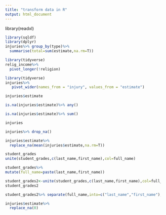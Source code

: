 ```yaml
---
title: "transform data in R"
output: html_document
---
```

library(readxl)



```r
library(sqldf)
library(dplyr)
injuries%>% group_by(type)%>%
  summarise(total=sum(estimate,na.rm=T))
```
```r
library(tidyverse)
relig_income%>%
  pivot_longer(!religion)
```
```r
library(tidyverse)
injuries%>%
   pivot_wider(names_from = "injury", values_from = "estimate")
```
```r
injuries$estimate
```
```r
is.na(injuries$estimate)%>% any()
```
```r
is.na(injuries$estimate)%>% sum()
```
```r
injuries
```
```r
injuries%>% drop_na()
```
```r
injuries$estimate%>%
  replace_na(mean(injuries$estimate,na.rm=T))
```
```r
student_grades
unite(student_grades,c(last_name,first_name),col=full_name)
```
```r
student_grades%>%
mutate(full_name=paste(last_name,first_name))
```
```r
student_grades2<-unite(student_grades,c(last_name,first_name),col=full_name,sep=" ")
student_grades2
```
```r
student_grades2%>% separate(full_name,into=c("last_name","first_name"),sep=" ")
```
```r
injuries$estimate%>%
  replace_na(0)
```


